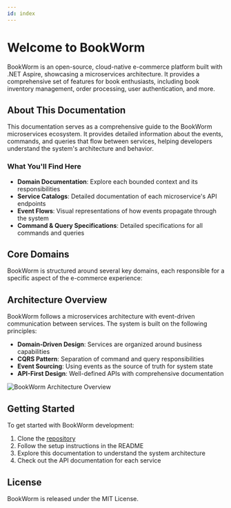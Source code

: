 ```yaml
---
id: index
---
```


# **Welcome to BookWorm**

BookWorm is an open-source, cloud-native e-commerce platform built with .NET Aspire, showcasing a microservices architecture. It provides a comprehensive set of features for book enthusiasts, including book inventory management, order processing, user authentication, and more.

<Tiles columns={2}>
  <Tile icon="BookOpenIcon" iconColor="text-green-500" href="https://github.com/foxminchan/BookWorm" title="Explore the source code" description="Explore the source code of BookWorm" />
  <Tile icon="StarIcon"  iconColor="text-yellow-500" href="https://github.com/foxminchan/BookWorm/stargazers" title="Star BookWorm on GitHub" description="If you like the project, please star it on GitHub to show your support ❤️" />
</Tiles>

## About This Documentation

This documentation serves as a comprehensive guide to the BookWorm microservices ecosystem. It provides detailed information about the events, commands, and queries that flow between services, helping developers understand the system's architecture and behavior.

### What You'll Find Here

- **Domain Documentation**: Explore each bounded context and its responsibilities
- **Service Catalogs**: Detailed documentation of each microservice's API endpoints
- **Event Flows**: Visual representations of how events propagate through the system
- **Command & Query Specifications**: Detailed specifications for all commands and queries

## Core Domains

BookWorm is structured around several key domains, each responsible for a specific aspect of the e-commerce experience:

<Tiles columns={2}>
  <Tile icon="RectangleGroupIcon" iconColor="text-purple-500" href="/docs/domains/catalog/1.0.0" title="Catalog" description="Book inventory, categories, and search functionality" />
  <Tile icon="TruckIcon" iconColor="text-green-500" href="/docs/domains/orders/1.0.0" title="Orders" description="Order processing, payment, and fulfillment" />
</Tiles>

## Architecture Overview

BookWorm follows a microservices architecture with event-driven communication between services. The system is built on the following principles:

- **Domain-Driven Design**: Services are organized around business capabilities
- **CQRS Pattern**: Separation of command and query responsibilities
- **Event Sourcing**: Using events as the source of truth for system state
- **API-First Design**: Well-defined APIs with comprehensive documentation

<img loading="lazy" src="https://raw.githubusercontent.com/foxminchan/BookWorm/refs/heads/main/assets/architechture.png" alt="BookWorm Architecture Overview" className="my-6 rounded-lg shadow-md" />

## Getting Started

To get started with BookWorm development:

1. Clone the [repository](https://github.com/foxminchan/BookWorm)
2. Follow the setup instructions in the README
3. Explore this documentation to understand the system architecture
4. Check out the API documentation for each service

## License

BookWorm is released under the MIT License.
